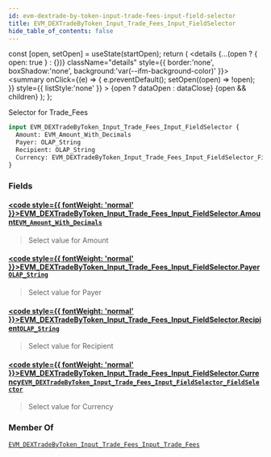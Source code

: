 ```yaml
---
id: evm-dextrade-by-token-input-trade-fees-input-field-selector
title: EVM_DEXTradeByToken_Input_Trade_Fees_Input_FieldSelector
hide_table_of_contents: false
---
```







  const [open, setOpen] = useState(startOpen);
  return (
    <details {...(open ? { open: true } : {})} className="details" style={{ border:'none', boxShadow:'none', background:'var(--ifm-background-color)' }}>
      <summary
        onClick={(e) => {
          e.preventDefault();
          setOpen((open) => !open);
        }}
        style={{ listStyle:'none' }}
      >
      {open ? dataOpen : dataClose}
      </summary>
      {open && children}
    </details>
  );
};










Selector for Trade_Fees


```graphql
input EVM_DEXTradeByToken_Input_Trade_Fees_Input_FieldSelector {
  Amount: EVM_Amount_With_Decimals
  Payer: OLAP_String
  Recipient: OLAP_String
  Currency: EVM_DEXTradeByToken_Input_Trade_Fees_Input_FieldSelector_FieldSelector
}
```




### Fields

#### [<code style={{ fontWeight: 'normal' }}>EVM_DEXTradeByToken_Input_Trade_Fees_Input_FieldSelector.<b>Amount</b></code>](#)<Bullet />[`EVM_Amount_With_Decimals`](/docs/graphql-reference/inputs/evm-amount-with-decimals) <Badge class="badge badge--secondary" text="input"/> 
> 
> 
> Select value for Amount
> 

#### [<code style={{ fontWeight: 'normal' }}>EVM_DEXTradeByToken_Input_Trade_Fees_Input_FieldSelector.<b>Payer</b></code>](#)<Bullet />[`OLAP_String`](/docs/graphql-reference/inputs/olap-string) <Badge class="badge badge--secondary" text="input"/> 
> 
> 
> Select value for Payer
> 

#### [<code style={{ fontWeight: 'normal' }}>EVM_DEXTradeByToken_Input_Trade_Fees_Input_FieldSelector.<b>Recipient</b></code>](#)<Bullet />[`OLAP_String`](/docs/graphql-reference/inputs/olap-string) <Badge class="badge badge--secondary" text="input"/> 
> 
> 
> Select value for Recipient
> 

#### [<code style={{ fontWeight: 'normal' }}>EVM_DEXTradeByToken_Input_Trade_Fees_Input_FieldSelector.<b>Currency</b></code>](#)<Bullet />[`EVM_DEXTradeByToken_Input_Trade_Fees_Input_FieldSelector_FieldSelector`](/docs/graphql-reference/inputs/evm-dextrade-by-token-input-trade-fees-input-field-selector-field-selector) <Badge class="badge badge--secondary" text="input"/> 
> 
> 
> Select value for Currency
> 



### Member Of

[`EVM_DEXTradeByToken_Input_Trade_Fees_Input_Trade_Fees`](/docs/graphql-reference/inputs/evm-dextrade-by-token-input-trade-fees-input-trade-fees)  <Badge class="badge badge--secondary" text="input"/>

